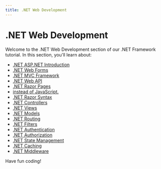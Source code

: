```yaml
---
title: .NET Web Development
---
```


# .NET Web Development

Welcome to the .NET Web Development section of our .NET Framework tutorial. In this section, you'll learn about:

- [.NET ASP.NET Introduction](./0-net-aspnet-introduction.mdx)
- [.NET Web Forms](./1-net-web-forms.mdx)
- [.NET MVC Framework](./2-net-mvc-framework.mdx)
- [.NET Web API](./3-net-web-api.mdx)
- [.NET Razor Pages](./4-net-razor-pages.mdx)
- [instead of JavaScript.](./5-net-blazor.mdx)
- [.NET Razor Syntax](./6-net-razor-syntax.mdx)
- [.NET Controllers](./7-net-controllers.mdx)
- [.NET Views](./8-net-views.mdx)
- [.NET Models](./9-net-models.mdx)
- [.NET Routing](./10-net-routing.mdx)
- [.NET Filters](./11-net-filters.mdx)
- [.NET Authentication](./12-net-authentication.mdx)
- [.NET Authorization](./13-net-authorization.mdx)
- [.NET State Management](./14-net-state-management.mdx)
- [.NET Caching](./15-net-caching.mdx)
- [.NET Middleware](./16-net-middleware.mdx)

Have fun coding!